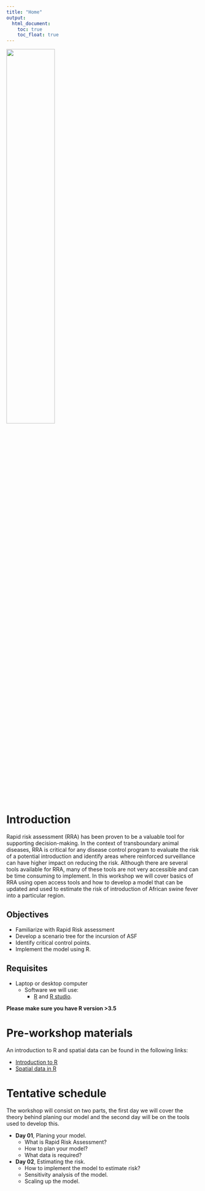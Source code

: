 ```yaml
---
title: "Home"
output:
  html_document:
    toc: true
    toc_float: true
---
```


<img src ="img/cadms-left.png" style="width:50%;position:center">

# Introduction

Rapid risk assessment (RRA) has been proven to be a valuable tool for supporting decision-making. In the context of transboundary animal diseases, RRA is critical for any disease control program to evaluate the risk of a potential introduction and identify areas where reinforced surveillance can have higher impact on reducing the risk. Although there are several tools available for RRA, many of these tools are not very accessible and can be time consuming to implement. In this workshop we will cover basics of RRA using open access tools and how to develop a model that can be updated and used to estimate the risk of introduction of African swine fever into a particular region.  


## Objectives

  - Familiarize with Rapid Risk assessment   
  - Develop a scenario tree for the incursion of ASF   
  - Identify critical control points.  
  - Implement the model using R.  
  
## Requisites

- Laptop or desktop computer  
  - Software we will use:
    - [R](https://cloud.r-project.org/) and [R studio](https://www.rstudio.com/products/rstudio/).

**Please make sure you have R version >3.5**  

# Pre-workshop materials

An introduction to R and spatial data can be found in the following links:  

  - [Introduction to R](Intro_to_R.html)
  - [Spatial data in R](Spatial_intro)

# Tentative schedule

The workshop will consist on two parts, the first day we will cover the theory behind planing our model and the second day will be on the tools used to develop this.

- **Day 01**, Planing your model.
  - What is Rapid Risk Assessment?  
  - How to plan your model?  
  - What data is required?  
- **Day 02**, Estimating the risk.   
  - How to implement the model to estimate risk?  
  - Sensitivity analysis of the model.  
  - Scaling up the model.  